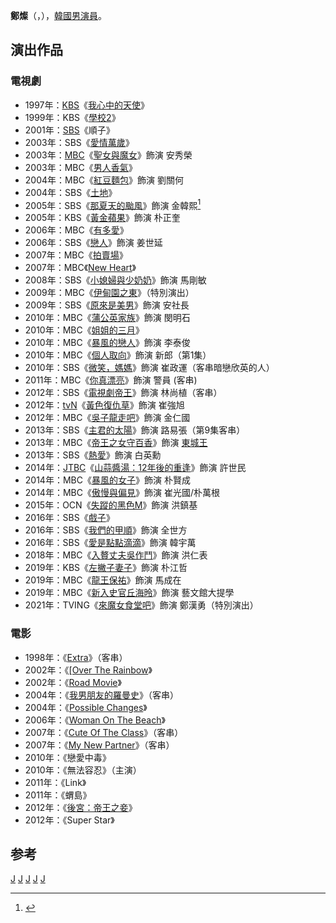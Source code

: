 {{藝人
| 姓名 = 鄭燦
| 類型 = 男演員
| 圖片 = Jeong Chan from acrofan.jpg
| 國籍 = {{KOR}}
| 出生日期 = {{birth_date_and_age|1971|2|23}}
| 出生地 = {{KOR}}[[首爾特別市|首爾特別市]]
| 語言 = [[韓語|韓語]]、[[英語|英語]]
| 教育程度 = 徐羅伐藝術大學戲劇電影學系肄業<br/>康雲大學舞蹈系學士
| 出道日期 = 1995年
| 經紀公司 = Momma Entertainment
}}

'''鄭燦'''（{{lang-ko|'''정찬'''}}，{{bd|1971年|2月23日}}），[[韓國|韓國]][[男演員|男演員]]。

== 演出作品 ==
=== 電視劇 ===
*1997年：[[韓國放送公社|KBS]]《[[我心中的天使|我心中的天使]]》
*1999年：KBS《[[學校2|學校2]]》
*2001年：[[SBS_(韓國)|SBS]]《順子》
*2003年：SBS《[[愛情萬歲|愛情萬歲]]》
*2003年：[[文化廣播_(韓國)|MBC]]《[[聖女與魔女|聖女與魔女]]》飾演 安秀榮
*2003年：MBC《[[男人香氣|男人香氣]]》
*2004年：MBC《[[紅豆麵包_(電視劇)|紅豆麵包]]》飾演 劉關何
*2004年：SBS《[[土地_(韓國電視劇)|土地]]》
*2005年：SBS《[[那夏天的颱風|那夏天的颱風]]》飾演 金韓熙<ref>{{cite news |title=《那夏天的台风》主要人物介绍 |url=http://news.cri.cn/gb/6851/2005/06/05/1325@571447.htm |accessdate=2022-01-18 |work=CRI}}</ref>
*2005年：KBS《[[黃金蘋果|黃金蘋果]]》飾演 朴正奎
*2006年：MBC《[[有多愛|有多愛]]》
*2006年：SBS《[[戀人_(電視劇)|戀人]]》飾演 姜世延
*2007年：MBC《[[拍賣場|拍賣場]]》
*2007年：MBC《[[赤子之心|New Heart]]》
*2008年：SBS《[[小媳婦與少奶奶|小媳婦與少奶奶]]》飾演 馬剛敏
*2009年：MBC《[[伊甸園之東_(電視劇)|伊甸園之東]]》（特別演出）
*2009年：SBS《[[原來是美男|原來是美男]]》飾演 安社長
*2010年：MBC《[[蒲公英家族|蒲公英家族]]》飾演 閔明石
*2010年：MBC《[[姐姐的三月|姐姐的三月]]》
*2010年：MBC《[[暴風的戀人|暴風的戀人]]》飾演 李泰俊
*2010年：MBC《[[個人取向|個人取向]]》飾演 新郎（第1集）
*2010年：SBS《[[微笑，媽媽|微笑，媽媽]]》飾演 崔政運（客串暗戀欣英的人）
*2011年：MBC《[[你真漂亮|你真漂亮]]》飾演 警員 (客串)
*2012年：SBS《[[電視劇帝王|電視劇帝王]]》飾演 林尚植（客串）
*2012年：[[tvN|tvN]]《[[黃色復仇草|黃色復仇草]]》飾演 崔強旭
*2012年：MBC《[[吳子龍走吧|吳子龍走吧]]》飾演 金仁國
*2013年：SBS《[[主君的太陽|主君的太陽]]》飾演 路易張（第9集客串）
*2013年：MBC《[[帝王之女守百香|帝王之女守百香]]》飾演 [[東城王|東城王]]
*2013年：SBS《[[熱愛_(2013年電視劇)|熱愛]]》飾演 白英勳
*2014年：[[JTBC|JTBC]]《[[山蒜醬湯：12年後的重逢|山蒜醬湯：12年後的重逢]]》飾演 許世民
*2014年：MBC《[[暴風的女子|暴風的女子]]》飾演 朴賢成
*2014年：MBC《[[傲慢與偏見_(韓國電視劇)|傲慢與偏見]]》飾演 崔光國/朴萬根
*2015年：OCN《[[失蹤的黑色M|失蹤的黑色M]]》飾演 洪鎮基
*2016年：SBS《[[戲子_(電視劇)|戲子]]》
*2016年：SBS《[[我們的甲順|我們的甲順]]》飾演 全世方
*2016年：SBS《[[愛是點點滴滴|愛是點點滴滴]]》飾演 韓宇萬
*2018年：MBC《[[入贅丈夫吳作鬥|入贅丈夫吳作鬥]]》飾演 洪仁表
*2019年：KBS《[[左撇子妻子|左撇子妻子]]》飾演 朴江哲
*2019年：MBC《[[龍王保祐|龍王保祐]]》飾演 馬成在
*2019年：MBC《[[新入史官丘海昤|新入史官丘海昤]]》飾演 藝文館大提學
*2021年：TVING《[[來魔女食堂吧|來魔女食堂吧]]》飾演 鄭漢勇（特別演出）

=== 電影 ===
*1998年：《[[Extra|Extra]]》（客串）
*2002年：《[[Over_The_Rainbow_(韓國電影)|[Over The Rainbow]]》
*2002年：《[[Road_Movie|Road Movie]]》
*2004年：《[[我男朋友的羅曼史|我男朋友的羅曼史]]》（客串）
*2004年：《[[Possible_Changes|Possible Changes]]》
*2006年：《[[Woman_On_The_Beach|Woman On The Beach]]》
*2007年：《[[Cute_Of_The_Class|Cute Of The Class]]》（客串）
*2007年：《[[My_New_Partner|My New Partner]]》（客串）
*2010年：《戀愛中毒》
*2010年：《無法容忍》（主演）
*2011年：《Link》
*2011年：《蝟島》
*2012年：《[[後宮：帝王之妾|後宮：帝王之妾]]》
*2012年：《Super Star》

==参考==
{{reflist}}
{{金銀淑作品}}
[[Category:韓國電視演員|J]]
[[Category:韓國電影演員|J]]
[[Category:鄭姓|J]]
[[Category:首爾特別市出身人物|J]]
[[Category:韓國男演員|J]]